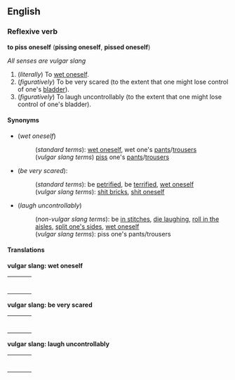 ==English==
===Reflexive verb===
'''to piss oneself''' ('''pissing oneself''', '''pissed oneself''')

''All senses are vulgar slang''

#(''literally'') To [[wet oneself]].
#(''figuratively'') To be very scared (to the extent that one might lose control of one's [[bladder]]).
#(''figuratively'') To laugh uncontrollably (to the extent that one might lose control of one's bladder).

====Synonyms====
*(''wet oneself'')
*:(''standard terms''): [[wet oneself]], wet one's [[pants]]/[[trousers]]
*:(''vulgar slang terms'') [[piss]] one's [[pants]]/[[trousers]]
*(''be very scared''):
*:(''standard terms''): be [[petrified]], be [[terrified]], [[wet oneself]]
*:(''vulgar slang terms''): [[shit bricks]], [[shit oneself]]
*(''laugh uncontrollably'')
*:(''non-vulgar slang terms''): be [[in stitches]], [[die laughing]], [[roll in the aisles]], [[split one's sides]], [[wet oneself]]
*:(''vulgar slang terms''): piss one's pants/trousers

====Translations====

'''vulgar slang: wet oneself'''
{| border=0  width=100%
|-
|bgcolor="#FFFFE0" valign=top width=48%|
{|
<!--languages from A to I go here-->
|}
| width=1% |
|bgcolor="#FFFFE0" valign=top width=48%|
{|
<!--languages from J to Z go here-->
|}
|}

'''vulgar slang: be very scared'''
{| border=0  width=100%
|-
|bgcolor="#FFFFE0" valign=top width=48%|
{|
<!--languages from A to I go here-->
|}
| width=1% |
|bgcolor="#FFFFE0" valign=top width=48%|
{|
<!--languages from J to Z go here-->
|}
|}

'''vulgar slang: laugh uncontrollably'''
{| border=0  width=100%
|-
|bgcolor="#FFFFE0" valign=top width=48%|
{|
<!--languages from A to I go here-->
|}
| width=1% |
|bgcolor="#FFFFE0" valign=top width=48%|
{|
<!--languages from J to Z go here-->
|}
|}